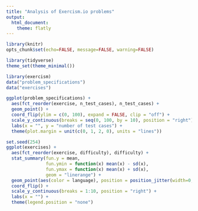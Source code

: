 ```yaml
---
title: "Analysis of Exercism.io problems"
output:
  html_document:
    theme: flatly
---
```

```r
library(knitr)
opts_chunk$set(echo=FALSE, message=FALSE, warning=FALSE)
```
```r
library(tidyverse)
theme_set(theme_minimal())

library(exercism)
data("problem_specifications")
data("exercises")
```

```r
ggplot(problem_specifications) +
  aes(fct_reorder(exercise, n_test_cases), n_test_cases) +
  geom_point() +
  coord_flip(ylim = c(0, 100), expand = FALSE, clip = "off") +
  scale_y_continuous(breaks = seq(0, 100, by = 10), position = "right") +
  labs(x = "", y = "number of test cases") +
  theme(plot.margin = unit(c(0, 1, 2, 0), units = "lines"))
```

```r
set.seed(254)
ggplot(exercises) +
  aes(fct_reorder(exercise, difficulty), difficulty) +
  stat_summary(fun.y = mean,
               fun.ymin = function(x) mean(x) - sd(x), 
               fun.ymax = function(x) mean(x) + sd(x), 
               geom = "linerange") +
  geom_point(aes(color = language), position = position_jitter(width=0, height=0.2), shape = 1) +
  coord_flip() +
  scale_y_continuous(breaks = 1:10, position = "right") +
  labs(x = "") +
  theme(legend.position = "none")
```
